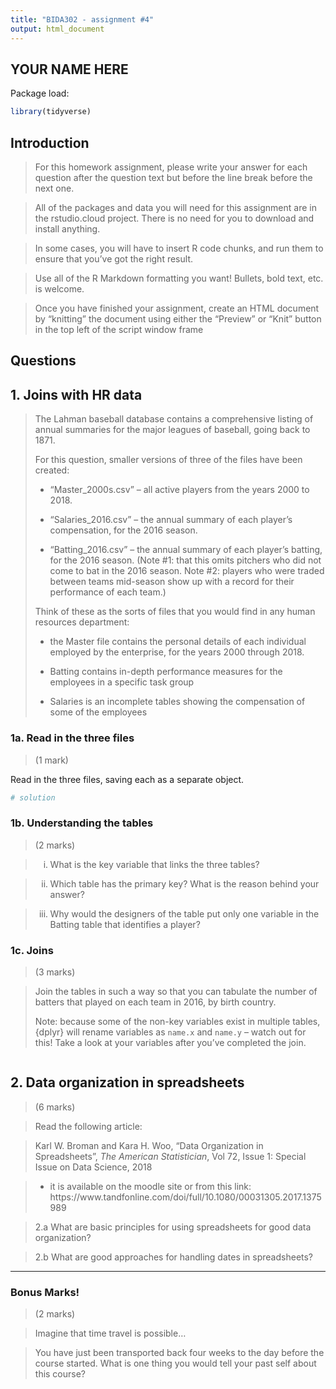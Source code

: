 ```yaml
---
title: "BIDA302 - assignment #4"
output: html_document
---
```


## YOUR NAME HERE


Package load:
```r
library(tidyverse)
```


## Introduction

> For this homework assignment, please write your answer for each question after the question text but before the line break before the next one.

> All of the packages and data you will need for this assignment are in the rstudio.cloud project. There is no need for you to download and install anything.

> In some cases, you will have to insert R code chunks, and run them to ensure that you've got the right result.

> Use all of the R Markdown formatting you want! Bullets, bold text, etc. is welcome.

> Once you have finished your assignment, create an HTML document by "knitting" the document using either the "Preview" or "Knit" button in the top left of the script window frame


## Questions


## 1. Joins with HR data
> 
> The Lahman baseball database contains a comprehensive listing of annual summaries for the major leagues of baseball, going back to 1871. 
> 
> For this question, smaller versions of three of the files have been created:
> 
> * "Master_2000s.csv" -- all active players from the years 2000 to 2018.
> 
> * "Salaries_2016.csv" -- the annual summary of each player's compensation, for the 2016 season.
> 
> * "Batting_2016.csv" -- the annual summary of each player's batting, for the 2016 season. (Note #1: that this omits pitchers who did not come to bat in the 2016 season. Note #2: players who were traded between teams mid-season show up with a record for their performance of each team.)
> 
> Think of these as the sorts of files that you would find in any human resources department: 
>
> * the Master file contains the personal details of each individual employed by the enterprise, for the years 2000 through 2018.
>
> * Batting contains in-depth performance measures for the employees in a specific task group
>
> * Salaries is an incomplete tables showing the compensation of some of the employees


### 1a. Read in the three files
> (1 mark)

Read in the three files, saving each as a separate object.

```r
# solution

```

### 1b. Understanding the tables
> (2 marks)

> i. What is the key variable that links the three tables?


> ii. Which table has the primary key? What is the reason behind your answer?


> iii. Why would the designers of the table put only one variable in the Batting table that identifies a player?



### 1c. Joins
> (3 marks)

> Join the tables in such a way so that you can tabulate the number of batters that played on each team in 2016, by birth country.
>
> Note: because some of the non-key variables exist in multiple tables, {dplyr} will rename variables as `name.x` and `name.y` -- watch out for this! Take a look at your variables after you've completed the join.

```r


```






## 2. Data organization in spreadsheets

>(6 marks)

> Read the following article: 

> Karl W. Broman and Kara H. Woo, "Data Organization in Spreadsheets", _The American Statistician_, Vol 72, Issue 1: Special Issue on Data Science, 2018

> * it is available on the moodle site or from this link: https://www.tandfonline.com/doi/full/10.1080/00031305.2017.1375989


> 2.a  What are basic principles for using spreadsheets for good data organization?



> 2.b  What are good approaches for handling dates in spreadsheets?



---

### Bonus Marks!
> (2 marks)

> Imagine that time travel is possible...
 
> You have just been transported back four weeks to the day before the course started. What is one thing you would tell your past self about this course?






